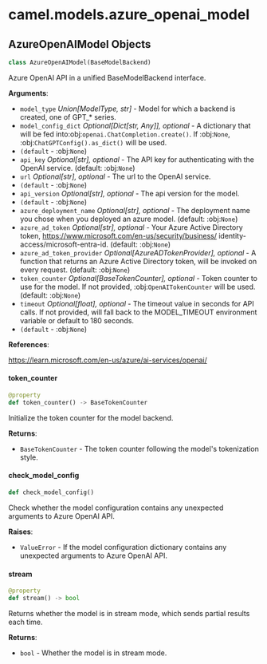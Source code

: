 <a id="camel.models.azure_openai_model"></a>

# camel.models.azure\_openai\_model

<a id="camel.models.azure_openai_model.AzureOpenAIModel"></a>

## AzureOpenAIModel Objects

```python
class AzureOpenAIModel(BaseModelBackend)
```

Azure OpenAI API in a unified BaseModelBackend interface.

**Arguments**:

- `model_type` _Union[ModelType, str]_ - Model for which a backend is
  created, one of GPT_* series.
- `model_config_dict` _Optional[Dict[str, Any]], optional_ - A dictionary
  that will be fed into:obj:`openai.ChatCompletion.create()`. If
  :obj:`None`, :obj:`ChatGPTConfig().as_dict()` will be used.
- `(default` - :obj:`None`)
- `api_key` _Optional[str], optional_ - The API key for authenticating with
  the OpenAI service. (default: :obj:`None`)
- `url` _Optional[str], optional_ - The url to the OpenAI service.
- `(default` - :obj:`None`)
- `api_version` _Optional[str], optional_ - The api version for the model.
- `(default` - :obj:`None`)
- `azure_deployment_name` _Optional[str], optional_ - The deployment name
  you chose when you deployed an azure model. (default: :obj:`None`)
- `azure_ad_token` _Optional[str], optional_ - Your Azure Active Directory
  token, https://www.microsoft.com/en-us/security/business/
  identity-access/microsoft-entra-id. (default: :obj:`None`)
- `azure_ad_token_provider` _Optional[AzureADTokenProvider], optional_ - A
  function that returns an Azure Active Directory token, will be
  invoked on every request. (default: :obj:`None`)
- `token_counter` _Optional[BaseTokenCounter], optional_ - Token counter to
  use for the model. If not provided, :obj:`OpenAITokenCounter`
  will be used. (default: :obj:`None`)
- `timeout` _Optional[float], optional_ - The timeout value in seconds for
  API calls. If not provided, will fall back to the MODEL_TIMEOUT
  environment variable or default to 180 seconds.
- `(default` - :obj:`None`)
  

**References**:

  https://learn.microsoft.com/en-us/azure/ai-services/openai/

<a id="camel.models.azure_openai_model.AzureOpenAIModel.token_counter"></a>

#### token\_counter

```python
@property
def token_counter() -> BaseTokenCounter
```

Initialize the token counter for the model backend.

**Returns**:

- `BaseTokenCounter` - The token counter following the model's
  tokenization style.

<a id="camel.models.azure_openai_model.AzureOpenAIModel.check_model_config"></a>

#### check\_model\_config

```python
def check_model_config()
```

Check whether the model configuration contains any
unexpected arguments to Azure OpenAI API.

**Raises**:

- `ValueError` - If the model configuration dictionary contains any
  unexpected arguments to Azure OpenAI API.

<a id="camel.models.azure_openai_model.AzureOpenAIModel.stream"></a>

#### stream

```python
@property
def stream() -> bool
```

Returns whether the model is in stream mode,
which sends partial results each time.

**Returns**:

- `bool` - Whether the model is in stream mode.

